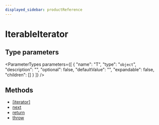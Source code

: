 ```yaml
---
displayed_sidebar: productReference
---
```



# IterableIterator

## Type parameters

<ParameterTypes parameters={[
  {
    "name": "T",
    "type": "`object`",
    "description": "",
    "optional": false,
    "defaultValue": "",
    "expandable": false,
    "children": []
  }
]} />

## Methods

- [[iterator]](../IterableIterator/methods/IterableIterator._iterator_.mdx)
- [next](../IterableIterator/methods/IterableIterator.next.mdx)
- [return](../IterableIterator/methods/IterableIterator.return.mdx)
- [throw](../IterableIterator/methods/IterableIterator.throw.mdx)
